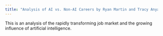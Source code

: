 ```yaml
---
title: "Analysis of AI vs. Non-AI Careers by Ryan Martin and Tracy Anyasi"
---
```


This is an analysis of the rapidly transforming job market and the growing influence of artificial intelligence. 
